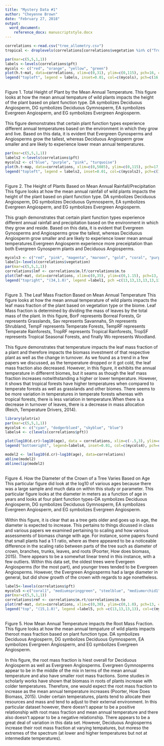 ```yaml
---
title: "Mystery Data #1"
author: "Cheyenne Brown"
date: "February 27, 2018"
output: 
  word_document:
    reference_docx: manuscriptstyle.docx
---
```


```r
correlations <-read.csv("tree_allometry.csv")
tropical <- droplevels(correlations[correlations$vegetation %in% c("TropSF", "TropRF", "TropF"),])

par(mar=c(5,5,1,1))
labels <-levels(correlations$pft)
mycols <- c("red", "orange", "yellow", "green")
plot(h.t~mat, data=correlations, xlim=c(0,31), ylim=c(0,115), pch=16, col=mycols[pft], xlab="Mean Annual Temperature for Wild Plants (Degrees)", ylab="Total Height of Plant (m)")
legend("topleft", legend = labels, inset=0.01, col=c(mycols), pch=c(16,16,16,16), bty='n')
```
\
Figure 1. Total Height of Plant by the Mean Annual Temperature.
This figure looks at how the mean annual tempature of wild plants impacts the height of the plant based on plant function type. DA symbolizes Deciduous Angiosperm, DG symbolizes Deciduous Gymnosperm, EA symbolizes Evergreen Angiosperm, and EG symbolizes Evergreen Angiosperm.
\
\
This figure demonstrates that certain plant function types experience different annual temperatures based on the environment in which they grow and live. Based on this data, it is evident that Evergreen Gynosperms and Angiosperms grow the tallest, whereas Deciduous Angiosperm grow smaller and are likely to experience lower mean annual temperatures.

```r
par(mar=c(5,5,1,1))
labels2 <-levels(correlations$pft)
mycols2 <- c("blue", "purple", "pink", "turquoise")
plot(h.t~map, data=correlations, xlim=c(0,5085), ylim=c(0,115), pch=17, col=mycols2[pft], xlab="Mean Annual Rainfall for Wild Plants (mm)", ylab="Total Height of Plant (m)")
legend("topleft", legend = labels2, inset=0.01, col=c(mycols2), pch=c(17,17,17,17), bty='n')
```
\
Figure 2. The Height of Plants Based on Mean Annual Rainfall/Precipitation
This figure looks at how the mean annual rainfall of wild plants impacts the height of the plant based on plant function type. DA symbolizes Deciduous Angiosperm, DG symbolizes Deciduous Gymnosperm, EA symbolizes Evergreen Angiosperm, and EG symbolizes Evergreen Angiosperm.
\
\
This graph demonstrates that certain plant function types experience different annual rainfall and precipitation based on the environment in which they grow and reside. Based on this data, it is evident that Evergreen Gynosperms and Angiosperms grow the tallest, whereas Deciduous Angiosperm grow smaller and are likely to experience lower mean annual temperatures.Evergreen Angiosperm experience more preceiptation than both Evergreen Gynosperm plants and Deciduous Angiosperms.
\
``` r
mycols3 <- c("red", "pink", "magenta", "maroon", "gold", "coral", "purple", "firebrick", "indianred2", "mediumpurple1")
label1<-levels(correlations$vegetation)
par(mar=c(5,5,1,1))
correlations$lmf <- correlations$m.lf/correlations$m.to
plot(lmf~mat, data=correlations, xlim=c(0,35), ylim=c(0,1.15), pch=13, col=mycols3[vegetation], cex=1.5, xlab ="Mean Annual Temperature (Degrees)", ylab="Leaf Mass Fraction (kg)")
legend("topright", "(34,1.0)", legend =label1, pch =c(13,13,13,13,13,13,13,13,13,13), col=c(mycols3), inset=0.01,bty='n' )
```
\
Figure 3. The Leaf Mass Fraction Based on Mean Annual Temperature
This figure looks at how the mean annual temperature of wild plants impacts the leaf mass fraction of the plant based on vegetation type or the biome. Leaf Mass fraction is determined by dividing the mass of leaves by the total mass of the plant. In this figure, BorF represents Borreal Forests, Gr represents Grasslands, Sav represents Savannahs, Sh represents Shrubland, TempF represents Temperate Forests, TempRF represents Temperate Rainforests, TropRF represents Tropical Rainforests, TropSF represents Tropical Seasonal Forests, and finally Wo represents Woodland. 
\
\
This figure demonstrates that temperature impacts the leaf mass fraction of a plant and therefore impacts the biomass investment of that respective plant as well as the change in turnover. As we found as a trend in a few papers we discussed, as the temperature dropped or it got cold, the leaf mass fraction also decreased. However, in this figure, it exhibits the annual temperature in differernt biomes, but it seams as though the leaf mass fraction increases notwithstanding a higher or lower temperature. However, it shows that tropical forests have higher temperatures when compared to temperate forests as well as grasslands and other biomes. There seems to be more variation in temperatures in temperate forests whereas with tropical forests, there is less variation in temperature.When there is a decrease in turnover of leaves, there is a decrease in mass allocation (Reich, Temperature Drivers, 2014). 
\

``` R
library(plotrix)
par(mar=c(5,5,1,1))
mycols4 <- c("cyan", "dodgerblue4", "skyblue", "blue")
labels4 <- c(levels(correlations$pft))

plot(log10(d.cr)~log10(age), data = correlations, xlim=c(-.5,3), ylim=c(-1.5,1.5), pch=16, col=mycols4[pft], xlab="Age (years)", ylab="Diameter of Crown (m)")
legend("bottomright", legend=labels4, inset=0.01, col=c(mycols4), pch=c(16,16,16,16), bty='n')

model2 <- lm(log10(d.cr)~log10(age), data=correlations)
abline(model2)
ablineclip(model2)
```
\
Figure 4. How the Diameter of the Crown of a Tree Varies Based on Age
This particular figure did look at the log10 of various ages because there was a large sample and much data on within this study or parameter. This particular figure looks at the diameter in meters as a function of age in years and looks at four plant function types-DA symbolizes Deciduous Angiosperm, DG symbolizes Deciduous Gymnosperm, EA symbolizes Evergreen Angiosperm, and EG symbolizes Evergreen Angiosperm.
\
\
Within this figure, it is clear that as a tree gets older and goes up in age, the diameter is expected to increase. This pertains to things dicussed in class and various papers we examined pertaining to scaling and how various assessments of biomass change with age. For instance, some papers found that small plants had a 1:1 ratio, where as there appeared to be a noticeable difference in the scaling ratio between parts of the tree such as diameter of crown, branches, trunks, leaves, and roots (Poorter, How does biomass, 2015). There appears to be a somewhat linear trend in this instance, with a few outliers. Within this data set, the oldest trees were Evergeen Angiosperms (for the most part), and younger trees tended to be Evergreen Angiosperms. However, the Evergreen Angiosperms had a large diameter in general, but did show growth of the crown with regards to age nonetheless.

``` R
label5<-levels(correlations$pft)
mycols5 <-c("coral1", "mediumspringgreen", "steelblue", "mediumorchid1")
par(mar=c(5,5,1,1))
correlations$rmf <- correlations$m.rt/correlations$m.to
plot(rmf~mat, data=correlations, xlim=c(0,30), ylim=c(0,1.0), pch=13, col=mycols5[pft], cex=1.5, xlab ="Mean Annual Temperature (Degrees)", ylab="Root Mass Fraction (kg)")
legend("top", "(15,1.0)", legend =label5, pch =c(13,13,13,13), col=c(mycols5), inset=0.01,bty='n' )
```
\
Figure 5. How Mean Annual Temperature impacts the Root Mass Fraction.
This figure looks at how the mean annual tempature of wild plants impacts theroot mass fraction based on plant function type. DA symbolizes Deciduous Angiosperm, DG symbolizes Deciduous Gymnosperm, EA symbolizes Evergreen Angiosperm, and EG symbolizes Evergreen Angiosperm.
\
\
In this figure, the root mass fraction is hiest overall for Deciduous Angiosperm as well as Evergreen Angiosperms. Evergreen Gymnosperms appear to be in the middle of the mix in terms of the mean annual temperature and also have smaller root mass fractions. Some studies in scholarly works have shown that biomass in roots of plants increase with colder temperatures. Therefore, one would expect the root mass fraction to increase as the mean annual temperature increases (Poorter, How Does Biomass, 2015). Under certain temperatures, plants tend to allocate their resources and mass and tend to adjust to their external environment. In this particular dataset however, there doesn't appear to be a positive relationship with root mass fraction and mean annual temperature and there also doesn't appear to be a negative relationship. There appears to be a great deal of variation in this data set. However, Deciduous Angiosperms increase their root mass fraction at varying tempatures, but moreso the extremes of the spectrum (at lower and higher temperatures but not at intermediate temperatures).  
